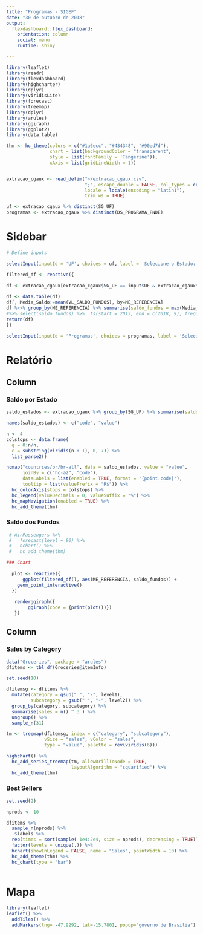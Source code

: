 ```yaml
---
title: "Programas - SIGEF"
date: "30 de outubro de 2018"
output: 
  flexdashboard::flex_dashboard:
    orientation: column
    social: menu
    runtime: shiny

---
```


```r

library(leaflet)
library(readr)
library(flexdashboard)
library(highcharter)
library(dplyr)
library(viridisLite)
library(forecast)
library(treemap)
library(dplyr)
library(arules)
library(ggiraph)
library(ggplot2)
library(data.table)

thm <- hc_theme(colors = c("#1a6ecc", "#434348", "#90ed7d"),
                chart = list(backgroundColor = "transparent",
                style = list(fontFamily = 'Tangerine')),
                xAxis = list(gridLineWidth = 1))


extracao_cgaux <- read_delim("~/extracao_cgaux.csv", 
                             ";", escape_double = FALSE, col_types = cols(NU_PROCESSO = col_character()), 
                             locale = locale(encoding = "latin1"), 
                             trim_ws = TRUE)

uf <- extracao_cgaux %>% distinct(SG_UF)
programas <- extracao_cgaux %>% distinct(DS_PROGRAMA_FNDE)


```

Sidebar {.sidebar}
=======================================================================

```r

# Define inputs

selectInput(inputId = 'UF', choices = uf, label = 'Selecione o Estado:')

filtered_df <- reactive({
      	
df <- extracao_cgaux[extracao_cgaux$SG_UF == input$UF & extracao_cgaux$ME_REFERENCIA >= '2013-01-01', ]

df <- data.table(df)
df[, Media_Saldo:=mean(VL_SALDO_FUNDOS), by=ME_REFERENCIA]
df %<>% group_by(ME_REFERENCIA) %>% summarise(saldo_fundos = max(Media_saldo)) 
#%>% select(saldo_fundos) %>%  ts(start = 2013, end = c(2018, 9), frequency = 12)
return(df)
})

selectInput(inputId = 'Programas', choices = programas, label = 'Selecione o Programa:')

```

Relatório
=======================================================================


Column {data-width=600}
-----------------------------------------------------------------------

### Saldo por Estado

```r

saldo_estados <- extracao_cgaux %>% group_by(SG_UF) %>% summarise(saldo_conta = sum(VL_SALDO_FUNDOS))

names(saldo_estados) <- c("code", "value")

n <- 4
colstops <- data.frame(
  q = 0:n/n,
  c = substring(viridis(n + 1), 0, 7)) %>%
  list_parse2()

hcmap("countries/br/br-all", data = saldo_estados, value = "value",
      joinBy = c("hc-a2", "code"), 
      dataLabels = list(enabled = TRUE, format = '{point.code}'),
      tooltip = list(valuePrefix = "R$")) %>%
  hc_colorAxis(stops = colstops) %>%
  hc_legend(valueDecimals = 0, valueSuffix = "%") %>%
  hc_mapNavigation(enabled = TRUE) %>%
  hc_add_theme(thm)

```

### Saldo dos Fundos

```r

 # AirPassengers %>% 
 #   forecast(level = 90) %>% 
 #   hchart() %>% 
 #   hc_add_theme(thm)

### Chart
 
  plot <- reactive({
      ggplot(filtered_df(), aes(ME_REFERENCIA, saldo_fundos)) +
    geom_point_interactive()
  })
  
   renderggiraph({
        ggiraph(code = {print(plot())}) 
   })

```


Column {.tabset data-width=400}
-----------------------------------------------------------------------

### Sales by Category

```r
data("Groceries", package = "arules")
dfitems <- tbl_df(Groceries@itemInfo)

set.seed(10)

dfitemsg <- dfitems %>%
  mutate(category = gsub(" ", "-", level1),
         subcategory = gsub(" ", "-", level2)) %>%
  group_by(category, subcategory) %>% 
  summarise(sales = n() ^ 3 ) %>% 
  ungroup() %>% 
  sample_n(31)

tm <- treemap(dfitemsg, index = c("category", "subcategory"),
              vSize = "sales", vColor = "sales",
              type = "value", palette = rev(viridis(6)))

highchart() %>% 
  hc_add_series_treemap(tm, allowDrillToNode = TRUE,
                        layoutAlgorithm = "squarified") %>% 
  hc_add_theme(thm)
```

### Best Sellers

```r
set.seed(2)

nprods <- 10

dfitems %>% 
  sample_n(nprods) %>% 
  .$labels %>% 
  rep(times = sort(sample( 1e4:2e4, size = nprods), decreasing = TRUE)) %>% 
  factor(levels = unique(.)) %>% 
  hchart(showInLegend = FALSE, name = "Sales", pointWidth = 10) %>% 
  hc_add_theme(thm) %>% 
  hc_chart(type = "bar")
  
```

Mapa
=======================================================================

```r

library(leaflet)
leaflet() %>%
  addTiles() %>%
  addMarkers(lng= -47.9292, lat=-15.7801, popup="governo de Brasilia")

```
